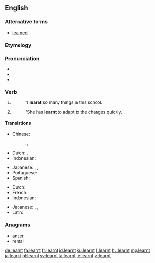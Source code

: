 ==English==

===Alternative forms===
* [[learned]] {{qualifier|Standard US English spelling|Canadian}}

===Etymology===
{{suffix|learn|t}}

===Pronunciation===
* {{audio|en-uk-learnt.ogg|Audio (UK)}}
* {{IPA|/ˈlɜːnt/}}
* {{rhymes|ɜː(r)nt}}

===Verb===
{{head|en}}

# {{context|British|AAVE|alternative in|_|Canada|lang=en}} {{en-simple past of|learn}}
#: ''I '''learnt'''  so many things in this school.
# {{context|British|AAVE|alternative in|_|Canada|lang=en}} {{past participle of|learn|lang=en}}
#: ''She has '''learnt''' to adapt to the changes quickly.

====Translations====
{{trans-top|simple past of to learn}}
* Chinese:
*: {{ttbc|cmn}}: {{t+|cmn|學|tr=xué|sc=Hani}}, {{t|cmn|學到|tr=xuédaò|sc=Hani}}
* Dutch: {{t+|nl|leerde}}, {{t+|nl|leerden}}
* Indonesian: {{t+|id|ajar|alt=belajar}}
{{trans-mid}}
* Japanese: {{t|ja|学んだ|tr=[[まなんだ]], mananda}}, {{t+|ja|勉強|alt=勉強した|tr=[[べんきょう]]した, benkyō-shita}}, {{t+|ja|学習|alt=学習した|tr=[[がくしゅう]]した, gakushū-shita}}
* Portuguese: {{t|pt|aprendido}}
* Spanish: {{t+|es|aprendido}}
{{trans-bottom}}

{{trans-top|past participle of to learn}}
* Dutch: {{t+|nl|geleerd}}
* French: {{t+|fr|appris}}
* Indonesian: {{t+|id|ajar|alt=belajar}}
{{trans-mid}}
* Japanese: {{t|ja|学んだ|tr=[[まなんだ]], mananda}}, {{t+|ja|勉強|alt=勉強した|tr=[[べんきょう]]した, benkyō-shita}}, {{t+|ja|学習|alt=学習した|tr=[[がくしゅう]]した, gakushū-shita}}
* Latin: {{t|la|scitus}}
{{trans-bottom}}

===Anagrams===
* [[antler#English|antler]]
* [[rental#English|rental]]

[[de:learnt]]
[[fa:learnt]]
[[fr:learnt]]
[[id:learnt]]
[[ku:learnt]]
[[li:learnt]]
[[hu:learnt]]
[[mg:learnt]]
[[ja:learnt]]
[[pl:learnt]]
[[sv:learnt]]
[[ta:learnt]]
[[te:learnt]]
[[vi:learnt]]